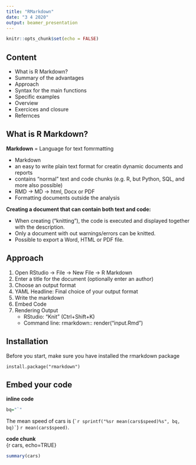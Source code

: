 ```yaml
---
title: "RMarkdown"
date: "3 4 2020"
output: beamer_presentation
---
```


```r
knitr::opts_chunk$set(echo = FALSE)
```

## Content

- What is R Markdown?
- Summary of the advantages
- Approach
- Syntax for the main functions
- Specific examples
- Overview
- Exercices and closure
- Refernces

## What is R Markdown?

**Markdown** = Language for text fomrmatting  

* Markdown  
* an easy to write plain text format for creatin dynamic documents and reports  
* contains "normal" text and code chunks (e.g. R, but Python, SQL, and more also possible)  
* RMD -> MD -> html, Docx or PDF  
* Formatting documents outside the analysis  

**Creating a document that can contain both text and code:**  

* When creating ("knitting"), the code is executed and displayed together with the description.  
* Only a document with out warnings/errors can be knitted.  
* Possible to export a Word, HTML or PDF file.  

## Approach
1. Open RStudio -> File -> New File -> R Markdown
2. Enter a title for the document (optionally enter an author)
3. Choose an output format
4. YAML Headline: Final choice of your output format
5. Write the markdown
6. Embed Code
7. Rendering Output  
    + RStudio: "Knit" (Ctrl+Shift+K)
    + Command line: rmarkdown:: render("input.Rmd")

## Installation
Before you start, make sure you have installed the rmarkdown package  

`install.package("rmarkdown")`

## Embed your code
**inline code **   
```r
bq="`"
```
The mean speed of cars is (`` `r sprintf("%sr mean(cars$speed)%s", bq, bq)` ``) `r mean(cars$speed)`. 

**code chunk**   
{r cars, echo=TRUE}

```r
summary(cars)
```

